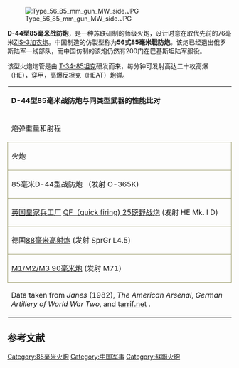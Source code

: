 {{Onesource|time=2021-02-16T15:46:41+00:00}}
{{Infobox weapon
|name=56式85毫米战防炮
| image=D-44-beyt-hatotchan-1.jpg
| image_size = 300
|caption=
|origin=[[苏联|苏联]]
|type=[[野战炮|野战炮]]
<!-- Type selection -->
|is_ranged=
|is_bladed=
|is_explosive=
|is_artillery=yes
|is_vehicle=
|is_UK=
<!-- Service history -->
|service=
|used_by=
|wars=[[越南战争|越南战争]]
<!-- Production history -->
|designer=
|design_date=
|manufacturer=
|production_date=
|number=
|variants=
<!-- General specifications -->
|weight=D-44: 1,725 kg<br>(3,803 lbs)<br>SD-44: 2,250 kg<br>(4,960 lbs)
|length={{convert|8.34|m|ftin}}
|part_length={{convert|4.7|m|ftin|abbr=on}} 55 calibers<ref name=":0">{{Cite book|title=Jane's pocket book of towed artillery|last=Foss|first=Christopher|date=1977|publisher=Collier|page=45|isbn=0020806000|location=New York|oclc=911907988}}</ref>
|width={{convert|1.78|m|ftin}}
|height={{convert|1.42|m|ftin}}
|crew=8名炮兵
<!-- Ranged weapon specifications -->
|cartridge=[[Glossary_of_British_ordnance_terms#Fixed_QF|Fixed QF]] 85×629 mm. R<ref name=":0" /><br>(R/112mm) 
|caliber=85 mm 
|action=
|rate=可达20发/分钟 (急速射)
|velocity=1,030 m/s 
|range=1,150 m ([[HVAP|HVAP]]-T)
|max_range=15.65 km 
|feed=
|sights=OP-2-7 w/5.5X Magnification
<!-- Artillery specifications -->
|breech=半自动竖楔式炮闩
|recoil=液气式复进机位于身管下部
|carriage=开脚式大架
|elevation=-7° to 35°
|traverse=54°
<!-- Bladed weapon specifications -->
|blade_type=
|hilt_type=
|sheath_type=
|head_type=
|haft_type=
<!-- Explosive specifications -->
|diameter=
|filling=
|filling_weight=
|detonation=
|yield=
<!-- Vehicle specifications -->
|armour=
|primary_armament=
|secondary_armament=
|engine=
|engine_power=
|pw_ratio=
|suspension=
|vehicle_range=
|speed=
}}
[[File:Type_56_85_mm_gun_MW_side.JPG|thumb]]

'''D-44型85毫米战防炮'''，是一种苏联研制的师级火炮，设计时意在取代先前的76毫米[[ZiS-3加农炮|ZiS-3加农炮]]。中国制造的仿製型称为'''56式85毫米戰防炮'''。该炮已经退出俄罗斯陆军一线部队，而中国仿制的该炮仍然有200门在巴基斯坦陆军服役。

该型火炮炮管是由 [[T-34坦克|T-34-85坦克]]研发而来，每分钟可发射高达二十枚高爆（HE），穿甲，高爆反坦克（HEAT）炮弹。

{| border=0 cellspacing=0 cellpadding=2 style="margin:0 0 .5em 1em; background:#fff; border-collapse:collapse; border:1px solid #996; line-height:1.5; font-size:95%;"
|- style="vertical-align:top; text-align:center; border:1px solid #996; background-color:#996; color:#fff"
| colspan="3" | '''D-44型85毫米战防炮与同类型武器的性能比对'''
|- style="vertical-align:top; text-align:center; border:1px solid #996; background-color:#ddb;"
| colspan="3" | 炮弹重量和射程
|- style="vertical-align:top; text-align:center; border:1px solid #996;"
| width="33%"  style="border:1px solid #996" | 火炮
| width="33%"  style="border:1px solid #996" | 炮弹重量 (急速射火药), 公斤
| width="33%"  style="border:1px solid #996" | 最大射程, 米
|- style="vertical-align:top; text-align:center;"
| style="border:1px solid #996" | 85毫米D-44型战防炮 （发射 O-365K)
| style="border:1px solid #996" | 9.5 (0.74)
| style="border:1px solid #996" | 15650
|- style="vertical-align:top; text-align:center;"
| style="border:1px solid #996" | [[英国皇家兵工厂|英国皇家兵工厂]] [[QF_25磅榴彈炮|QF（quick firing) 25磅野战炮]] (发射 HE Mk. I D)
| style="border:1px solid #996" | 11.33， 25磅， (0.82) 
| style="border:1px solid #996" | 12253
|- style="vertical-align:top; text-align:center;"
| style="border:1px solid #996" | 德国[[88毫米高射炮|88毫米高射炮]] (发射 SprGr L4.5)
| style="border:1px solid #996" | 9.4 (0.87)
| style="border:1px solid #996" | 14815
|- style="vertical-align:top; text-align:center;"
| style="border:1px solid #996" | [[M1_90公釐砲|M1/M2/M3 90毫米炮]] (发射 M71)
| style="border:1px solid #996" | 10.64 (0.93)
| style="border:1px solid #996" | 17337
|- style="vertical-align:top; text-align:center;"
| colspan="3" | Data taken from ''Janes'' (1982), ''The American Arsenal'', ''German Artillery of World War Two'', and [http://tarrif.net tarrif.net] {{Wayback|url=http://tarrif.net/ |date=20140702060004 }}.
|}

==参考文献==
{{reflist}}
[[Category:85毫米火炮|Category:85毫米火炮]]
[[Category:中国军事|Category:中国军事]]
[[Category:蘇聯火砲|Category:蘇聯火砲]]